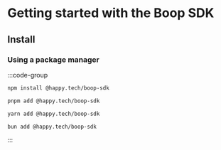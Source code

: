 # Getting started with the Boop SDK

## Install

### Using a package manager

:::code-group

```bash [npm]
npm install @happy.tech/boop-sdk
```

```bash [pnpm]
pnpm add @happy.tech/boop-sdk
```

```bash [yarn]
yarn add @happy.tech/boop-sdk
```

```bash [bun]
bun add @happy.tech/boop-sdk
```

:::
